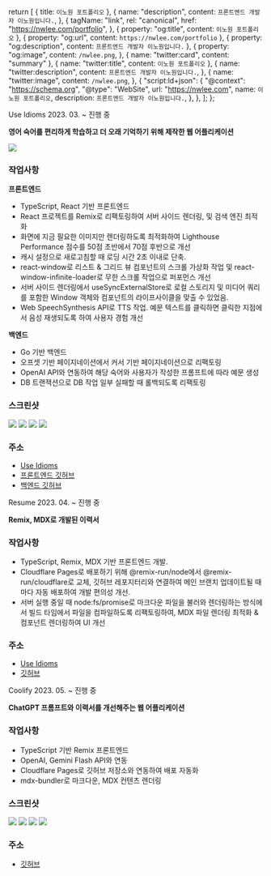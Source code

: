 


  return [
    { title: `이노원 포트폴리오` },
    {
      name: "description",
      content: `프론트엔드 개발자 이노원입니다.`,
    },
    {
      tagName: "link",
      rel: "canonical",
      href: "https://nwlee.com/portfolio",
    },
    { property: "og:title", content: `이노원 포트폴리오` },
    { property: "og:url", content: `https://nwlee.com/portfolio` },
    { property: "og:description", content: `프론트엔드 개발자 이노원입니다.` },
    {
      property: "og:image",
      content: `/nwlee.png`,
    },
    { name: "twitter:card", content: "summary" },
    { name: "twitter:title", content: `이노원 포트폴리오` },
    {
      name: "twitter:description",
      content: `프론트엔드 개발자 이노원입니다.`,
    },
    {
      name: "twitter:image",
      content: `/nwlee.png`,
    },
    {
      "script:ld+json": {
        "@context": "https://schema.org",
        "@type": "WebSite",
        url: "https://nwlee.com",
        name: `이노원 포트폴리오`,
        description: `프론트엔드 개발자 이노원입니다.`,
      },
    },
  ];
};

<ProjectTitle>
  <ProjectName as="h2">Use Idioms</ProjectName>
  <Period>2023. 03. ~ 진행 중</Period>
</ProjectTitle>

**영어 숙어를 편리하게 학습하고 더 오래 기억하기 위해 제작한 웹 어플리케이션**

<div className="logos">
  <img src={logo} />
</div>

### 작업사항

**프론트엔드**

- TypeScript, React 기반 프론트엔드
- React 프로젝트를 Remix로 리팩토링하여 서버 사이드 렌더링, 및 검색 엔진 최적화
- 화면에 지금 필요한 이미지만 렌더링하도록 최적화하여 Lighthouse Performance 점수를 50점 초반에서 70점 후반으로 개선
- 캐시 설정으로 새로고침할 때 로딩 시간 2초 이내로 단축.
- react-window로 리스트 & 그리드 뷰 컴포넌트의 스크롤 가상화 작업 및 react-window-infinite-loader로 무한 스크롤 작업으로 퍼포먼스 개선
- 서버 사이드 렌더링에서 useSyncExternalStore로 로컬 스토리지 및 미디어 쿼리를 포함한 Window 객체와 컴포넌트의 라이프사이클을 맞출 수 있었음.
- Web SpeechSynthesis API로 TTS 작업. 예문 텍스트를 클릭하면 클릭한 지점에서 음성 재생되도록 하여 사용자 경험 개선

**백엔드**

- Go 기반 백엔드
- 오프셋 기반 페이지네이션에서 커서 기반 페이지네이션으로 리팩토링
- OpenAI API와 연동하여 해당 숙어와 사용자가 작성한 프롬프트에 따라 예문 생성
- DB 트랜잭션으로 DB 작업 일부 실패할 때 롤백되도록 리팩토링

### 스크린샷

<div className="flex overflow-x-auto thumbnails w-full">
  <div>
    <img src={mainScreen} />
    <img src={navbarScreen} />
    <img src={idiomTopScreen} />
    <img src={idiomBottomScreen} />
  </div>
</div>

### 주소

- [Use Idioms](https://useidioms.com)
- [프론트엔드 깃허브](https://github.com/nwleedev/idioms-frontend)
- [백엔드 깃허브](https://github.com/nwleedev/idioms-backend)

<Divider />

<ProjectTitle>
  <ProjectName as="h2">Resume</ProjectName>
  <Period>2023. 04. ~ 진행 중</Period>
</ProjectTitle>

**Remix, MDX로 개발된 이력서**

### 작업사항

- TypeScript, Remix, MDX 기반 프론트엔드 개발.
- Cloudflare Pages로 배포하기 위해 @remix-run/node에서 @remix-run/cloudflare로 교체, 깃허브 레포지터리와 연결하여 메인 브랜치 업데이트될 때마다 자동 배포하여 개발 편의성 개선.
- 서버 실행 중일 때 node:fs/promise로 마크다운 파일을 불러와 렌더링하는 방식에서 빌드 타임에서 파일을 컴파일하도록 리팩토링하여, MDX 파일 렌더링 최적화 & 컴포넌트 렌더링하여 UI 개선

### 주소

- [Use Idioms](https://nwlee.com/resume)
- [깃허브](https://github.com/nwleedev/resume)

<Divider />

<ProjectTitle>
  <ProjectName as="h2">Coolify</ProjectName>
  <Period>2023. 05. ~ 진행 중</Period>
</ProjectTitle>

**ChatGPT 프롬프트와 이력서를 개선해주는 웹 어플리케이션**

### 작업사항

- TypeScript 기반 Remix 프론트엔드
- OpenAI, Gemini Flash API와 연동
- Cloudflare Pages로 깃허브 저장소와 연동하여 배포 자동화
- mdx-bundler로 마크다운, MDX 컨텐츠 렌더링

### 스크린샷

<div className="flex overflow-x-auto thumbnails w-full">
  <div>
    <img src={coolifyIndexPrompt} />
    <img src={coolifyIndexResume} />
    <img src={coolifyPrompt} />
    <img src={coolifyResume} />
  </div>
</div>

### 주소

- [깃허브](https://github.com/nwleedev/coolify)
